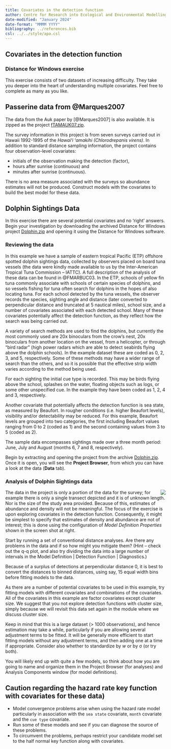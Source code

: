 ```yaml
---
title: Covariates in the detection function
author: Centre for Research into Ecological and Environmental Modelling <br> **University of St Andrews**
date-modified: "January 2024"
date-format: "MMMM YYYY"
bibliography: ../references.bib
csl: ../../style/apa.csl
---
```


:::{.callout-warning collapse=false appearance='default' icon=true}
# Covariates in the detection function
### Distance for Windows exercise
:::

This exercise consists of two datasets of increasing difficulty. They take you deeper into the heart of understanding multiple covariates. Feel free to complete as many as you like.

## Passerine data from @Marques2007

The data from the Auk paper by [@Marques2007] is also available. It is zipped as the project [fTAMAUK07.zip](fTAMAUK07.zip). 

The survey information in this project is from seven surveys carried out in Hawaii 1992-1995 of the *Hawaiʻi ʻamakihi*  *(Chlorodrepanis virens)*. In addition to standard distance sampling information, the project contains four observation-level covariates:

- initials of the observation making the detection (factor),
- hours after sunrise (continuous) and
- minutes after sunrise (continuous).

There is no area measure associated with the surveys so abundance estimates will not be produced. Construct models with the covariates to build the best model for these data.


## Dolphin Sightings Data 

In this exercise there are several potential covariates and no ‘right’ answers. Begin your investigation by downloading the archived Distance for Windows project [Dolphin.zip](Dolphin.zip) and opening it using the Distance for Windows software.

### Reviewing the data 

In this example we have a sample of eastern tropical Pacific (ETP) offshore spotted dolphin sightings data, collected by observers placed on board tuna vessels (the data were kindly made available to us by the Inter-American Tropical Tuna Commission – IATTC). A full description of the analysis of these data can be found in @FMARBUC03. In the ETP, schools of yellow fin tuna commonly associate with schools of certain species of dolphins, and so vessels fishing for tuna often search for dolphins in the hopes of also locating tuna. For each school detected by the tuna vessels, the observer records the species, sighting angle and distance (later converted to perpendicular distance and truncated at 5 nautical miles), school size, and a number of covariates associated with each detected school. Many of these covariates potentially affect the detection function, as they reflect how the search was being carried out.

A variety of search methods are used to find the dolphins, but currently the most commonly used are 20x binoculars from the crow’s nest, 20x binoculars from another location on the vessel, from a helicopter, or through “bird radar” (high power radars which are able to detect seabirds flying above the dolphin schools). In the example dataset these are coded as 0, 2, 3, and 5, respectively. Some of these methods may have a wider range of search than the others, and so it is possible that the effective strip width varies according to the method being used.

For each sighting the initial cue type is recorded. This may be birds flying above the school, splashes on the water, floating objects such as logs, or some other unspecified cue. In the example they have been coded as 1, 2, 4 and 3, respectively.

Another covariate that potentially affects the detection function is sea state, as measured by Beaufort. In rougher conditions (i.e. higher Beaufort levels), visibility and/or detectability may be reduced. For this example, Beaufort levels are grouped into two categories, the first including Beaufort values ranging from 0 to 2 (coded as 1) and the second containing values from 3 to 5 (coded as 2).

The sample data encompasses sightings made over a three month period: June, July and August (months 6, 7 and 8, respectively).

Begin by extracting and opening the project from the archive [Dolphin.zip](Dolphin.zip). Once it is open, you will see the **Project Browser**, from which you can have a look at the data (**Data** tab).

### Analysis of Dolphin Sightings data

<img src="nodensityestimate.png" align="right">
The data in the project is only a portion of the data for the survey; for example there is only a single transect depicted and it is of unknown length. Nor is the size of the study area provided. Because of this, estimates of abundance and density will not be meaningful. The focus of the exercise is upon exploring covariates in the detection function. Consequently, it might be simplest to specify that estimates of density and abundance are not of interest; this is done using the configuration of *Model Definition Properties* shown in the screen shot at right.

Start by running a set of conventional distance analyses. Are there any problems in the data and if so how might you mitigate them? (Hint – check out the q-q plot, and also try dividing the data into a large number of intervals in the Model Definition \| Detection Function \| Diagnostics.)

Because of a surplus of detections at perpendicular distance 0, it is best to convert the distances to binned distances, using say, 15 equal width bins before fitting models to the data.

As there are a number of potential covariates to be used in this example, try fitting models with different covariates and combinations of the covariates. All of the covariates in this example are factor covariates except cluster size. We suggest that you not explore detection functions with cluster size, simply because we will revisit this data set again in the module where we discuss cluster size.

Keep in mind that this is a large dataset (\> 1000 observations), and hence estimation may take a while, particularly if you are allowing several adjustment terms to be fitted. It will be generally more efficient to start fitting models without any adjustment terms, and then adding one at a time if appropriate. Consider also whether to standardize by *w* or by σ (or try both).

You will likely end up with quite a few models, so think about how you are going to name and organize them in the Project Browser (for analyses) and Analysis Components window (for model definitions).

:::{.callout-warning collapse=false appearance='default' icon=true}
## Caution regarding the hazard rate key function with covariates for these data)
- Model convergence problems arise when using the hazard rate model particularly in association with the `sea state` covariate, `month` covariate and the `cue type` covariate. 
- Run some of these models and see if you can diagnose the source of these problems.
- To circumvent the problems, perhaps restrict your candidate model set to the half normal key function along with covariates.
:::


